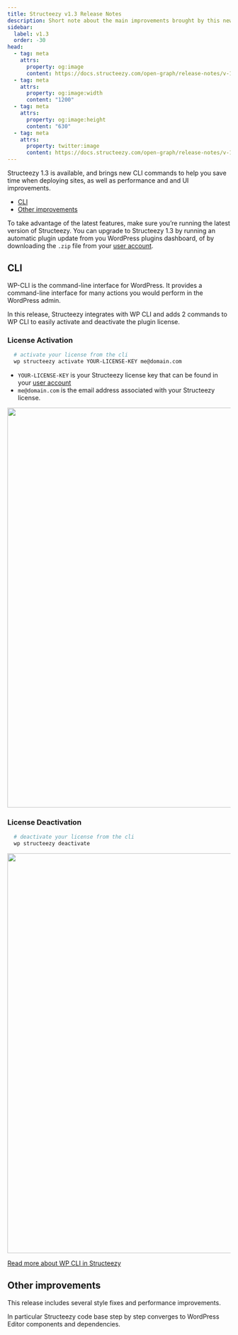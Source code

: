 ```yaml
---
title: Structeezy v1.3 Release Notes
description: Short note about the main improvements brought by this new version.
sidebar:
  label: v1.3
  order: -30
head:
  - tag: meta
    attrs:
      property: og:image
      content: https://docs.structeezy.com/open-graph/release-notes/v-1-3.png
  - tag: meta
    attrs:
      property: og:image:width
      content: "1200"
  - tag: meta
    attrs:
      property: og:image:height
      content: "630"
  - tag: meta
    attrs:
      property: twitter:image
      content: https://docs.structeezy.com/open-graph/release-notes/v-1-3.png
---
```



<Release version="1.3" />

Structeezy 1.3 is available, and brings new CLI commands to help you save time when deploying sites, as well as performance and and UI improvements.

- [CLI](#cli)
- [Other improvements](#other-improvements)

To take advantage of the latest features, make sure you’re running the latest version of Structeezy. You can upgrade to Structeezy 1.3 by running an automatic plugin update from you WordPress plugins dashboard, of by downloading the `.zip` file from your [user account](https://structeezy.com/my-account/).

## CLI

WP-CLI is the command-line interface for WordPress. It provides a command-line interface for many actions you would perform in the WordPress admin.

In this release, Structeezy integrates with WP CLI and adds 2 commands to WP CLI to easily activate and deactivate the plugin license.

### License Activation

```sh
  # activate your license from the cli
  wp structeezy activate YOUR-LICENSE-KEY me@domain.com
```
- `YOUR-LICENSE-KEY` is your Structeezy license key that can be found in your [user account](https://structeezy.com/my-account/)
- `me@domain.com` is the email address associated with your Structeezy license.

<Image src={activate} alt="" width="900" />

### License Deactivation

```sh
  # deactivate your license from the cli
  wp structeezy deactivate
```

<Image src={deactivate} alt="" width="900" />

[Read more about WP CLI in Structeezy](/guides/wp-cli/)

## Other improvements

This release includes several style fixes and performance improvements.

In particular Structeezy code base step by step converges to WordPress Editor components and dependencies.


